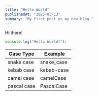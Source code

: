 ```yaml
---
title: "Hello World"
publishedAt: "2025-03-13"
summary: "My first post on my new blog."
---
```


Hi there!

```jsx
console.log("Hello World!");
```
| Case Type   |    Example    |
|----------   |---------      |
| snake case  | snake_case    |
| kebab case  |  kebab-case   |
| camel case  | camelCase     |
| pascal case | PascalCase    |